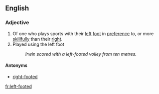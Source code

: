 ==English==

===Adjective===
{{en-adj|pos=[[left]]-[[footed]]}}

# Of one who plays sports with their [[left]] [[foot]] in [[preference]] to, or more [[skillfully]] than their [[right]].
# Played using the left foot
#: ''Irwin scored with a left-footed volley from ten metres.''

====Antonyms====
* [[right-footed]]

[[fr:left-footed]]